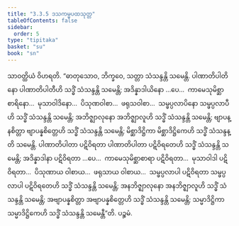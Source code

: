 ```yaml
---
title: "3.3.5 ဒသကမ္မပထသုတ္တ"
tableOfContents: false
sidebar:
  order: 5
type: "tipitaka"
basket: "su"
book: "sn"
---
```



<DynamicBreadcrumb />

<Division number="111" book="sn" e="ch" v="18" p="296">

<Paragraph number="774" book="sn">
သာဝတ္ထိယံ ဝိဟရတိ. “ဓာတုသောဝ, ဘိက္ခဝေ, သတ္တာ သံသန္ဒန္တိ သမေန္တိ. ပါဏာတိပါတိနော ပါဏာတိပါတီဟိ သဒ္ဓိံ သံသန္ဒန္တိ သမေန္တိ; အဒိန္နာဒါယိနော …ပေ…  ကာမေသုမိစ္ဆာစာရိနော…  မုသာဝါဒိနော…  ပိသုဏဝါစာ…  ဖရုသဝါစာ…  သမ္ဖပ္ပလာပိနော သမ္ဖပ္ပလာပီဟိ သဒ္ဓိံ သံသန္ဒန္တိ သမေန္တိ; အဘိဇ္ဈာလုနော အဘိဇ္ဈာလူဟိ သဒ္ဓိံ သံသန္ဒန္တိ သမေန္တိ; ဗျာပန္နစိတ္တာ ဗျာပန္နစိတ္တေဟိ သဒ္ဓိံ သံသန္ဒန္တိ သမေန္တိ; မိစ္ဆာဒိဋ္ဌိကာ မိစ္ဆာဒိဋ္ဌိကေဟိ သဒ္ဓိံ သံသန္ဒန္တိ သမေန္တိ.
</Paragraph>

<Paragraph number="775" book="sn">
ပါဏာတိပါတာ ပဋိဝိရတာ ပါဏာတိပါတာ ပဋိဝိရတေဟိ သဒ္ဓိံ သံသန္ဒန္တိ သမေန္တိ; အဒိန္နာဒါနာ ပဋိဝိရတာ …ပေ…  ကာမေသုမိစ္ဆာစာရာ ပဋိဝိရတာ…  မုသာဝါဒါ ပဋိဝိရတာ…  ပိသုဏာယ ဝါစာယ…  ဖရုသာယ ဝါစာယ…  သမ္ဖပ္ပလာပါ ပဋိဝိရတာ သမ္ဖပ္ပလာပါ ပဋိဝိရတေဟိ သဒ္ဓိံ သံသန္ဒန္တိ သမေန္တိ; အနဘိဇ္ဈာလုနော အနဘိဇ္ဈာလူဟိ သဒ္ဓိံ သံသန္ဒန္တိ သမေန္တိ; အဗျာပန္နစိတ္တာ အဗျာပန္နစိတ္တေဟိ သဒ္ဓိံ သံသန္ဒန္တိ သမေန္တိ; သမ္မာဒိဋ္ဌိကာ သမ္မာဒိဋ္ဌိကေဟိ သဒ္ဓိံ သံသန္ဒန္တိ သမေန္တီ”တိ.

</Paragraph>
</Division>

<Paragraph number="776" type="center" book="sn">
ပဉ္စမံ.
</Paragraph>